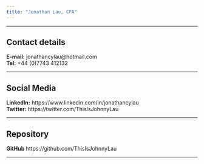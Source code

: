 ```yaml
---
title: "Jonathan Lau, CFA"
---
```

***

## Contact details
**E-mail:** jonathancylau@hotmail.com  
**Tel:** +44 (0)7743 412132
  
***  
## Social Media
**LinkedIn:** https://www.linkedin.com/in/jonathancylau  
**Twitter:** https://twitter.com/ThisIsJohnnyLau
    
***
  
## Repository
**GitHub** https://github.com/ThisIsJohnnyLau
  
  ***